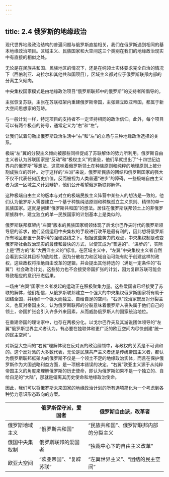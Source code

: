 ```yaml
---
---
---
```

title: 2.4 俄罗斯的地缘政治
---



现代世界地缘政治结构的普遍问题与俄罗斯直接相关，我们在俄罗斯遇到相同的基本地缘政治项目。区域主义、民族国家和大空间这三个类别在我们的地缘政治现实中有直接的相似之处。

无论是在民族共和国、民族地区的情况下，还是在纯领土实体要求完全自治的情况下（西伯利亚、乌拉尔和其他共和国项目），区域主义都对应于俄罗斯联邦内部的分离主义倾向。

中央集权国家模式是由地缘政治项目“俄罗斯联邦中的俄罗斯”的支持者所倡导的。

主张恢复苏联，主张在苏联框架内重建俄罗斯帝国，主张建立欧亚帝国，都属于新大空间思想家的范畴。

与一般计划一样，特定项目的支持者不一定坚持相同的政治信仰。此外，每个项目可以有两个极点的符号，通常定义为“右”和“左”。

让我们试着勾勒出俄罗斯政治生活中“右”和“左”的立场与三种地缘政治选择的关系。

极端“左”翼的分裂主义倾向被那些同样促成了苏联解体的势力所利用。俄罗斯自由主义者认为苏联国家是“反动”和“极权主义”的堡垒，他们早就提出了“十四世纪边界内的俄罗斯”等想法，这意味着俄罗斯领土在种族原则和纯粹的地理原则上被分割成独立的碎片。对于这样的“左派”来说，俄罗斯民族的团结和俄罗斯国家的强大不仅不代表任何历史价值，反而被视为人类普遍“进步”的障碍。一些极端自由主义者为这一区域主义计划辩护，他们公开希望俄罗斯联邦解体。

这种极端自由主义的版本与对立的极端民族主义阵营中某些人的想法是一致的，他们认为俄罗斯人需要建立一个基于种族纯洁原则和种族孤立主义原则、精悍的单一民族国家。这就是创建“俄罗斯共和国”的想法。居住在俄罗斯联邦领土上的非俄罗斯族群中，建立独立的单一民族国家的计划基本上是类似的。

俄罗斯联邦框架内“左翼”版本的民族国家纲领体现了后戈尔巴乔夫时代的俄罗斯领导层的诉求，他们坚信运用中央集权的手段进行改革是最有利的，因此想将俄罗斯所有地区都置于莫斯科的强硬路线之下。根据这些势力的观点，中央集权制是改变俄罗斯社会政治现实的最佳和最快的方式，以使其成为“普遍的”、“进步的”，实际上是“西方的”和“大西洋主义的”标准。在区域主义中，“左翼”中央集权主义者自然会看到实现其目标的危险性，因为分散权力和区域自治可能有助于创建这样的政权，这些政权将拒绝自由改革的逻辑，并会提出其他待选的（满足一定条件的“右翼”）社会政治计划。这些势力也不会接受帝国扩张的计划，因为复辟苏联可能会导致相应的意识形态后果。

一场由“右翼”国家主义者发起的运动正在积极聚集力量。这些爱国者已经接受了苏联的解体，他们相信，从俄罗斯联邦建立一个强大的中央集权俄罗斯国家将有助于团结全国，并组织一个强大而独立、自给自足的空间。“右派”政治家既反对分裂主义，也反对帝国主义，认为俄罗斯联邦的分裂意味着俄罗斯人丧失属于他们自己的领土，帝国扩张会引入许多外来因素，从而威胁俄罗斯人的国家统治地位。

在重建帝国的理论家中，也存在两极分化。以戈尔巴乔夫及其游说团体领导的“左翼”俄罗斯世界主义者认为，有必要在独联体和更广泛的欧亚空间内尽快创建“统一的民主空间”。

对新型大空间的“右翼”理解体现在反对派的政治纲领中，与政权的关系是不可调和的。这个反对派的大多数代表，无论是民族共产主义者还是传统帝国主义者，都认为俄罗斯联邦框架内的俄罗斯不仅是一个领土不足的地缘政治实体，而且在保护俄罗斯作为大国战略利益方面，是一项根本错误的决定。“右翼”欧亚主义源于从纯粹帝国主义的角度来理解俄罗斯的历史使命，即认为俄罗斯如果不是一个独立的、自给自足的“大陆”，那就是偏离其历史使命和地缘政治使命。

因此，我们可以将俄罗斯未来国家的地缘政治计划的所有选项简化为一个考虑到各种势力意识形态取向的方案。

|            |俄罗斯保守派，爱国者|俄罗斯自由派，改革者|
| ---------- | --------------- | ------------------------- |
|俄罗斯地域主义|“俄罗斯共和国”|“民族共和国”、俄罗斯联邦内部的分裂主义|
|俄国中央集权制|俄罗斯联邦的爱国者|“独裁中心下的自由主义改革”|
|欧亚大空间|“欧亚帝国”、“复辟苏联”|“左翼世界主义”、“团结的民主空间”|